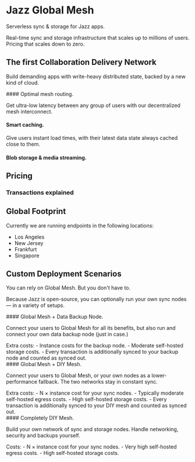 
# Jazz Global Mesh

<Slogan>Serverless sync & storage for Jazz apps.</Slogan>

Real-time sync and storage infrastructure that scales up to millions of users.<br/>
Pricing that scales down to zero.

## The first Collaboration Delivery Network

<Slogan small>Build demanding apps with write-heavy distributed state, backed by a new kind of cloud.</Slogan>

<Grid>
<GridCard>
#### Optimal mesh routing.

Get ultra-low latency between any group of users with our decentralized mesh interconnect.
</GridCard>
<GridCard>
#### Smart caching.

Give users instant load times, with their latest data state always cached close to them.
</GridCard>
<GridCard>
#### Blob storage & media streaming.

</GridCard>
</Grid>

## Pricing

<Slogan small></Slogan>

<Pricing />

### Transactions explained

## Global Footprint

Currently we are running endpoints in the following locations:

- Los Angeles
- New Jersey
- Frankfurt
- Singapore

## Custom Deployment Scenarios

<Slogan>You can rely on Global Mesh. But you don't have to.</Slogan>

<p>Because Jazz is open-source, you can optionally run your own sync nodes &mdash; in a variety of setups.</p>

<Grid>
<GridCard>
#### Global Mesh + Data Backup Node.

<p className="no-prose text-base">Connect your users to Global Mesh for all its benefits, but also run and connect your own data backup node (just in case.)</p>

<div className="text-sm">
Extra costs:
- Instance costs for the backup node.
- Moderate self-hosted storage costs.
- Every transaction is additionally synced to your backup node and counted as synced out.
</div>
</GridCard>
<GridCard>
#### Global Mesh + DIY Mesh.

<p className="no-prose text-base">Connect your users to Global Mesh, or your own nodes as a lower-performance fallback. The two networks stay in constant sync.</p>

<div className="text-sm">
Extra costs:
- N × instance cost for your sync nodes.
- Typically moderate self-hosted egress costs.
- High self-hosted storage costs.
- Every transaction is additionally synced to your DIY mesh and counted as synced out.
</div>
</GridCard>
<GridCard>
#### Completely DIY Mesh.

<p className="no-prose text-base">Build your own network of sync and storage nodes.
Handle networking, security and backups yourself.</p>

<div className="text-sm">
Costs:
- N × instance cost for your sync nodes.
- Very high self-hosted egress costs.
- High self-hosted storage costs.
</div>
</GridCard>
</Grid>